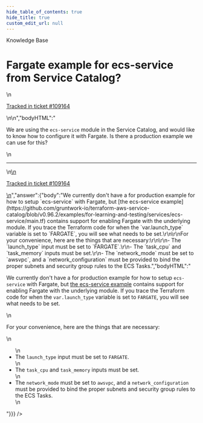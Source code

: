 ```yaml
---
hide_table_of_contents: true
hide_title: true
custom_edit_url: null
---
```



<CenterLayout>
<span className="title">Knowledge Base</span>
<h1>Fargate example for ecs-service from Service Catalog?</h1>
<GitHub discussion={{"id":"D_kwDOF8slf84AQhPu","number":544,"author":{"login":"yorinasub17"},"title":"Fargate example for ecs-service from Service Catalog?","body":"\nWe are using the `ecs-service` module in the Service Catalog, and would like to know how to configure it with Fargate. Is there a production example we can use for this?\n\n---\n\n<ins datetime=\"2022-08-24T14:46:35Z\">\n  <p><a href=\"https://support.gruntwork.io/hc/requests/109164\">Tracked in ticket #109164</a></p>\n</ins>\n","bodyHTML":"<p dir=\"auto\">We are using the <code class=\"notranslate\">ecs-service</code> module in the Service Catalog, and would like to know how to configure it with Fargate. Is there a production example we can use for this?</p>\n<hr>\n<ins datetime=\"2022-08-24T14:46:35Z\">\n  <p dir=\"auto\"><a href=\"https://support.gruntwork.io/hc/requests/109164\" rel=\"nofollow\">Tracked in ticket #109164</a></p>\n</ins>","answer":{"body":"We currently don't have a for production example for how to setup `ecs-service` with Fargate, but [the ecs-service example](https://github.com/gruntwork-io/terraform-aws-service-catalog/blob/v0.96.2/examples/for-learning-and-testing/services/ecs-service/main.tf) contains support for enabling Fargate with the underlying module. If you trace the Terraform code for when the `var.launch_type` variable is set to `FARGATE`, you will see what needs to be set.\r\n\r\nFor your convenience, here are the things that are necessary:\r\n\r\n- The `launch_type` input must be set to `FARGATE`.\r\n- The `task_cpu` and `task_memory` inputs must be set.\r\n- The `network_mode` must be set to `awsvpc`, and a `network_configuration` must be provided to bind the proper subnets and security group rules to the ECS Tasks.","bodyHTML":"<p dir=\"auto\">We currently don't have a for production example for how to setup <code class=\"notranslate\">ecs-service</code> with Fargate, but <a href=\"https://github.com/gruntwork-io/terraform-aws-service-catalog/blob/v0.96.2/examples/for-learning-and-testing/services/ecs-service/main.tf\">the ecs-service example</a> contains support for enabling Fargate with the underlying module. If you trace the Terraform code for when the <code class=\"notranslate\">var.launch_type</code> variable is set to <code class=\"notranslate\">FARGATE</code>, you will see what needs to be set.</p>\n<p dir=\"auto\">For your convenience, here are the things that are necessary:</p>\n<ul dir=\"auto\">\n<li>The <code class=\"notranslate\">launch_type</code> input must be set to <code class=\"notranslate\">FARGATE</code>.</li>\n<li>The <code class=\"notranslate\">task_cpu</code> and <code class=\"notranslate\">task_memory</code> inputs must be set.</li>\n<li>The <code class=\"notranslate\">network_mode</code> must be set to <code class=\"notranslate\">awsvpc</code>, and a <code class=\"notranslate\">network_configuration</code> must be provided to bind the proper subnets and security group rules to the ECS Tasks.</li>\n</ul>"}}} />

</CenterLayout>
  

<!-- ##DOCS-SOURCER-START
{
  "sourcePlugin": "github-discussions",
  "hash": "3fc633efe04a80b25134023db5b787f4"
}
##DOCS-SOURCER-END -->
